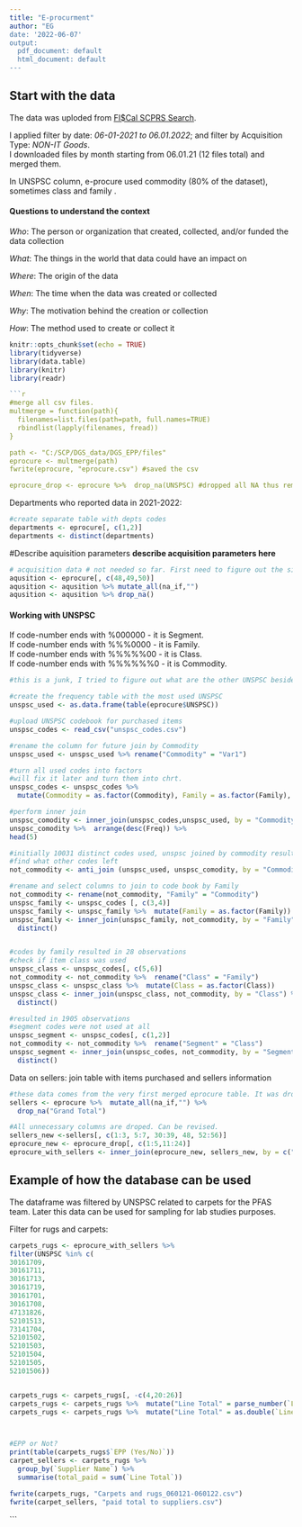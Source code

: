 ---
title: "E-procurment"
author: "EG
date: '2022-06-07'
output:
  pdf_document: default
  html_document: default
---
## Start with the data   
The data was uploded from [FI$Cal SCPRS Search](https://suppliers.fiscal.ca.gov/psc/psfpd1/SUPPLIER/ERP/c/ZZ_PO.ZZ_SCPRS1_CMP.GBL?FolderPath=PORTAL_ROOT_OBJECT.ZZ_FISCAL_SCPRS.ZZ_SCPRS1_CMP_GBL&IsFolder=false&IgnoreParamTempl=FolderPath%2cIsFolder&).

I applied filter by date: *06-01-2021 to 06.01.2022*; and filter by Acquisition Type: *NON-IT Goods*.  
I downloaded files by month starting from 06.01.21 (12 files total) and merged them.


In UNSPSC column, e-procure used commodity (80% of the dataset), sometimes class and family .


#### Questions to understand the context  

*Who*: The person or organization that created, collected, and/or funded the data collection

*What*: The things in the world that data could have an impact on

*Where*: The origin of the data

*When*: The time when the data was created or collected

*Why*: The motivation behind the creation or collection

*How*: The method used to create or collect it


```{r setup, include=FALSE}
knitr::opts_chunk$set(echo = TRUE)
library(tidyverse)
library(data.table)
library(knitr)
library(readr)

```{r}

#merge all csv files.
multmerge = function(path){
  filenames=list.files(path=path, full.names=TRUE)
  rbindlist(lapply(filenames, fread))
}

path <- "C:/SCP/DGS_data/DGS_EPP/files"
eprocure <- multmerge(path)
fwrite(eprocure, "eprocure.csv") #saved the csv

eprocure_drop <- eprocure %>%  drop_na(UNSPSC) #dropped all NA thus removing info about suppliers and total paid prices. This file contains all purchased items' lines, not grouped by transaction.
```



Departments who reported data in 2021-2022:
```{r}
#create separate table with depts codes
departments <- eprocure[, c(1,2)]
departments <- distinct(departments)

```


#Describe aquisition parameters
**describe acquisition parameters here**

```{r}
# acquisition data # not needed so far. First need to figure out the sigificance of this info for the project.
aqusition <- eprocure[, c(48,49,50)]
aqusition <- aqusition %>% mutate_all(na_if,"")
aqusition <- aqusition %>% drop_na()
```
#### Working with UNSPSC 
  If code-number ends with %000000 - it is Segment.    
  If code-number ends with %%%0000 - it is Family.  
  If code-number ends with %%%%%00 - it is Class.  
  If code-number ends with %%%%%%0 - it is Commodity.
  
  
```{r Working with UNSPSC}
#this is a junk, I tried to figure out what are the other UNSPSC besides commodity are used. Need to think about more logical code to break down purchases according to UNSPSC hierarchy (Segment, Family, Class, Commodity).

#create the frequency table with the most used UNSPSC
unspsc_used <- as.data.frame(table(eprocure$UNSPSC))

#upload UNSPSC codebook for purchased items
unspsc_codes <- read_csv("unspsc_codes.csv")

#rename the column for future join by Commodity 
unspsc_used <- unspsc_used %>% rename("Commodity" = "Var1")

#turn all used codes into factors 
#will fix it later and turn them into chrt.
unspsc_codes <- unspsc_codes %>% 
  mutate(Commodity = as.factor(Commodity), Family = as.factor(Family), Class = as.factor(Class), Segment = as.factor(Segment))

#perform inner join
unspsc_comodity <- inner_join(unspsc_codes,unspsc_used, by = "Commodity")
unspsc_comodity %>%  arrange(desc(Freq)) %>% 
head(5)

#initially 10031 distinct codes used, unspsc joined by commodity resulted in 8011 used codes
#find what other codes left
not_commodity <- anti_join (unspsc_used, unspsc_comodity, by = "Commodity") 

#rename and select columns to join to code book by Family
not_commodity <- rename(not_commodity, "Family" = "Commodity")
unspsc_family <- unspsc_codes [, c(3,4)]
unspsc_family <- unspsc_family %>%  mutate(Family = as.factor(Family))
unspsc_family <- inner_join(unspsc_family, not_commodity, by = "Family") %>%  
  distinct()


#codes by family resulted in 28 observations
#check if item class was used
unspsc_class <- unspsc_codes[, c(5,6)] 
not_commodity <- not_commodity %>%  rename("Class" = "Family")
unspsc_class <- unspsc_class %>%  mutate(Class = as.factor(Class))
unspsc_class <- inner_join(unspsc_class, not_commodity, by = "Class") %>%  
  distinct()

#resulted in 1905 observations
#segment codes were not used at all
unspsc_segment <- unspsc_codes[, c(1,2)] 
not_commodity <- not_commodity %>%  rename("Segment" = "Class")
unspsc_segment <- inner_join(unspsc_codes, not_commodity, by = "Segment") %>%  
  distinct()

```


Data on sellers: join table with items purchased and sellers information

```{r}

#these data comes from the very first merged eprocure table. It was dropped in eprocure_drop. 
sellers <- eprocure %>%  mutate_all(na_if,"") %>% 
  drop_na("Grand Total")

#All unnecessary columns are droped. Can be revised. 
sellers_new <-sellers[, c(1:3, 5:7, 30:39, 48, 52:56)]
eprocure_new <- eprocure_drop[, c(1:5,11:24)]
eprocure_with_sellers <- inner_join(eprocure_new, sellers_new, by = c("Purchase Document #", "Department Name"))

```


## Example of how the database can be used 
The dataframe was filtered by UNSPSC related to carpets for the PFAS team. Later this data can be used for sampling for lab studies  purposes.


Filter for rugs and carpets:
```{r}
carpets_rugs <- eprocure_with_sellers %>%
filter(UNSPSC %in% c(
30161709,
30161711,
30161713,
30161719,
30161701,
30161708,
47131826,
52101513,
73141704,
52101502,
52101503,
52101504,
52101505,
52101506))


carpets_rugs <- carpets_rugs[, -c(4,20:26)]
carpets_rugs <- carpets_rugs %>%  mutate("Line Total" = parse_number(`Line Total`))
carpets_rugs <- carpets_rugs %>%  mutate("Line Total" = as.double(`Line Total`))



#EPP or Not?
print(table(carpets_rugs$`EPP (Yes/No)`))
carpet_sellers <- carpets_rugs %>% 
  group_by(`Supplier Name`) %>% 
  summarise(total_paid = sum(`Line Total`)) 

fwrite(carpets_rugs, "Carpets and rugs_060121-060122.csv")
fwrite(carpet_sellers, "paid total to suppliers.csv")
```


```

